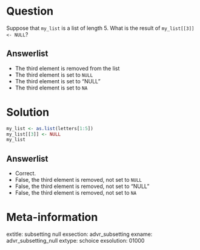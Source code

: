 Question
========

Suppose that `my_list` is a list of length 5. 
What is the result of `my_list[[3]] <- NULL`?

Answerlist
----------

* The third element is removed from the list
* The third element is set to `NULL`
* The third element is set to "NULL"
* The third element is set to `NA`

Solution
========

```r
my_list <- as.list(letters[1:5])
my_list[[3]] <- NULL
my_list
```


Answerlist
----------

* Correct.
* False, the third element is removed, not set to `NULL`
* False, the third element is removed, not set to "NULL"
* False, the third element is removed, not set to `NA`

Meta-information
================
extitle: subsetting null
exsection: advr_subsetting
exname: advr_subsetting_null
extype: schoice
exsolution: 01000
